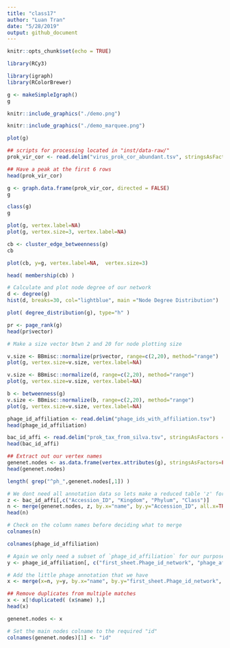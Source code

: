 ```yaml
---
title: "class17"
author: "Luan Tran"
date: "5/28/2019"
output: github_document
---
```


```r
knitr::opts_chunk$set(echo = TRUE)
```

```r
library(RCy3)
```

```r
library(igraph)
library(RColorBrewer)
```

```r
g <- makeSimpleIgraph()
g

```



```r
knitr::include_graphics("./demo.png")
```

```r

knitr::include_graphics("./demo_marquee.png")
```


```r
plot(g)
```

```r
## scripts for processing located in "inst/data-raw/"
prok_vir_cor <- read.delim("virus_prok_cor_abundant.tsv", stringsAsFactors = FALSE)

## Have a peak at the first 6 rows
head(prok_vir_cor)
```

```r
g <- graph.data.frame(prok_vir_cor, directed = FALSE)
g
```


```r
class(g)
g
```

```r
plot(g, vertex.label=NA)
plot(g, vertex.size=3, vertex.label=NA)
```

```r
cb <- cluster_edge_betweenness(g)
cb
```

```r
plot(cb, y=g, vertex.label=NA,  vertex.size=3)
```


```r
head( membership(cb) )
```

```r
# Calculate and plot node degree of our network
d <- degree(g)
hist(d, breaks=30, col="lightblue", main ="Node Degree Distribution")
```

```r
plot( degree_distribution(g), type="h" )
```

```r
pr <- page_rank(g)
head(pr$vector)
```

```r
# Make a size vector btwn 2 and 20 for node plotting size

v.size <- BBmisc::normalize(pr$vector, range=c(2,20), method="range")
plot(g, vertex.size=v.size, vertex.label=NA)
```

```r
v.size <- BBmisc::normalize(d, range=c(2,20), method="range")
plot(g, vertex.size=v.size, vertex.label=NA)
```

```r
b <- betweenness(g)
v.size <- BBmisc::normalize(b, range=c(2,20), method="range")
plot(g, vertex.size=v.size, vertex.label=NA)
```

```r
phage_id_affiliation <- read.delim("phage_ids_with_affiliation.tsv")
head(phage_id_affiliation)
```

```r
bac_id_affi <- read.delim("prok_tax_from_silva.tsv", stringsAsFactors = FALSE)
head(bac_id_affi)
```

```r
## Extract out our vertex names
genenet.nodes <- as.data.frame(vertex.attributes(g), stringsAsFactors=FALSE)
head(genenet.nodes)
```

```r
length( grep("^ph_",genenet.nodes[,1]) )
```

```r
# We dont need all annotation data so lets make a reduced table 'z' for merging
z <- bac_id_affi[,c("Accession_ID", "Kingdom", "Phylum", "Class")]
n <- merge(genenet.nodes, z, by.x="name", by.y="Accession_ID", all.x=TRUE)
head(n)
```

```r
# Check on the column names before deciding what to merge
colnames(n)
```

```r
colnames(phage_id_affiliation)

```

```r
# Again we only need a subset of `phage_id_affiliation` for our purposes
y <- phage_id_affiliation[, c("first_sheet.Phage_id_network", "phage_affiliation","Tax_order", "Tax_subfamily")]

# Add the little phage annotation that we have
x <- merge(x=n, y=y, by.x="name", by.y="first_sheet.Phage_id_network", all.x=TRUE)

## Remove duplicates from multiple matches
x <- x[!duplicated( (x$name) ),]
head(x)
```

```r
genenet.nodes <- x
```


```r
# Set the main nodes colname to the required "id" 
colnames(genenet.nodes)[1] <- "id"
```

